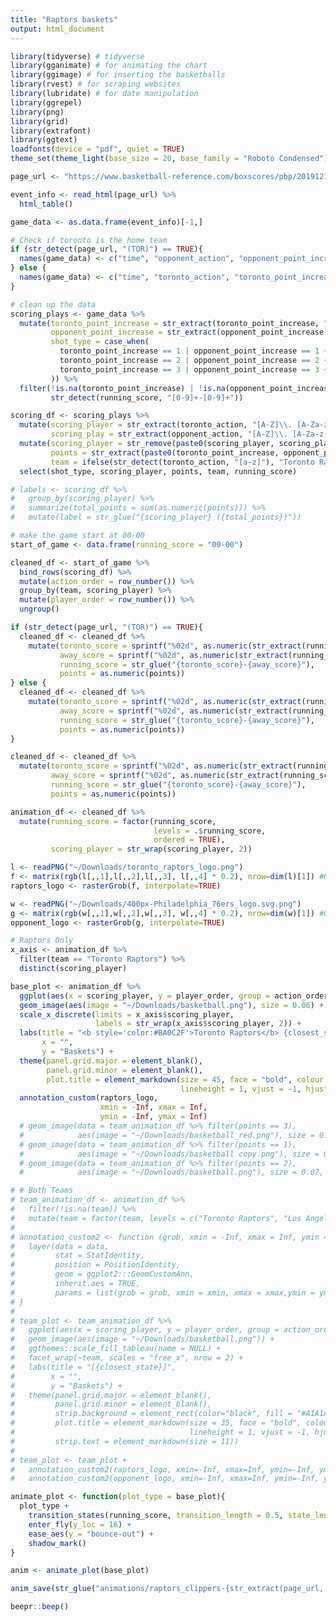 ```yaml
---
title: "Raptors baskets"
output: html_document
---
```


```r
library(tidyverse) # tidyverse
library(gganimate) # for animating the chart
library(ggimage) # for inserting the basketballs
library(rvest) # for scraping websites
library(lubridate) # for date manipulation
library(ggrepel) 
library(png) 
library(grid)
library(extrafont)
library(ggtext)
loadfonts(device = "pdf", quiet = TRUE)
theme_set(theme_light(base_size = 20, base_family = "Roboto Condensed"))
```

```r
page_url <- "https://www.basketball-reference.com/boxscores/pbp/201912110TOR.html"

event_info <- read_html(page_url) %>%
  html_table()
```

```r
game_data <- as.data.frame(event_info)[-1,]

# Check if toronto is the home team
if (str_detect(page_url, "(TOR)") == TRUE){
  names(game_data) <- c("time", "opponent_action", "opponent_point_increase", "running_score", "toronto_point_increase", "toronto_action")
} else {
  names(game_data) <- c("time", "toronto_action", "toronto_point_increase", "running_score", "opponent_point_increase", "opponent_action")
}

# clean up the data
scoring_plays <- game_data %>%
  mutate(toronto_point_increase = str_extract(toronto_point_increase, "[0-9]"),
         opponent_point_increase = str_extract(opponent_point_increase, "[0-9]"),
         shot_type = case_when(
           toronto_point_increase == 1 | opponent_point_increase == 1 ~ "free-throw",
           toronto_point_increase == 2 | opponent_point_increase == 2 ~ "2-pointer",
           toronto_point_increase == 3 | opponent_point_increase == 3 ~ "3-pointer"
         )) %>%
  filter(!is.na(toronto_point_increase) | !is.na(opponent_point_increase),
         str_detect(running_score, "[0-9]+-[0-9]+"))

scoring_df <- scoring_plays %>%
  mutate(scoring_player = str_extract(toronto_action, "[A-Z]\\. [A-Za-z-]+"),
         scoring_play = str_extract(opponent_action, "[A-Z]\\. [A-Za-z-]+")) %>%
  mutate(scoring_player = str_remove(paste0(scoring_player, scoring_play), "(NA)"),
         points = str_extract(paste0(toronto_point_increase, opponent_point_increase), "[0-9]"),
         team = ifelse(str_detect(toronto_action, "[a-z]"), "Toronto Raptors", "Los Angeles Clippers")) %>%
  select(shot_type, scoring_player, points, team, running_score) 
```

```r
# labels <- scoring_df %>%
#   group_by(scoring_player) %>%
#   summarize(total_points = sum(as.numeric(points))) %>%
#   mutate(label = str_glue("{scoring_player} ({total_points})"))

# make the game start at 00-00
start_of_game <- data.frame(running_score = "00-00") 

cleaned_df <- start_of_game %>%
  bind_rows(scoring_df) %>%
  mutate(action_order = row_number()) %>%
  group_by(team, scoring_player) %>%
  mutate(player_order = row_number()) %>%
  ungroup() 

if (str_detect(page_url, "(TOR)") == TRUE){
  cleaned_df <- cleaned_df %>%  
    mutate(toronto_score = sprintf("%02d", as.numeric(str_extract(running_score, "[0-9]+$") )),
           away_score = sprintf("%02d", as.numeric(str_extract(running_score, "^[0-9]+") )),
           running_score = str_glue("{toronto_score}-{away_score}"),
           points = as.numeric(points))
} else {
  cleaned_df <- cleaned_df %>%  
    mutate(toronto_score = sprintf("%02d", as.numeric(str_extract(running_score, "^[0-9]+") )),
           away_score = sprintf("%02d", as.numeric(str_extract(running_score, "[0-9]+$") )),
           running_score = str_glue("{toronto_score}-{away_score}"),
           points = as.numeric(points))
}

cleaned_df <- cleaned_df %>%  
  mutate(toronto_score = sprintf("%02d", as.numeric(str_extract(running_score, "^[0-9]+") )),
         away_score = sprintf("%02d", as.numeric(str_extract(running_score, "[0-9]+$") )),
         running_score = str_glue("{toronto_score}-{away_score}"),
         points = as.numeric(points))

animation_df <- cleaned_df %>%
  mutate(running_score = factor(running_score, 
                                levels = .$running_score,
                                ordered = TRUE),
         scoring_player = str_wrap(scoring_player, 2))
```

```r
l <- readPNG("~/Downloads/toronto_raptors_logo.png")
f <- matrix(rgb(l[,,1],l[,,2],l[,,3], l[,,4] * 0.2), nrow=dim(l)[1]) #0.2 is alpha
raptors_logo <- rasterGrob(f, interpolate=TRUE)

w <- readPNG("~/Downloads/400px-Philadelphia_76ers_logo.svg.png")
g <- matrix(rgb(w[,,1],w[,,2],w[,,3], w[,,4] * 0.2), nrow=dim(w)[1]) #0.2 is alpha
opponent_logo <- rasterGrob(g, interpolate=TRUE)
```

```r
# Raptors Only
x_axis <- animation_df %>% 
  filter(team == "Toronto Raptors") %>% 
  distinct(scoring_player)

base_plot <- animation_df %>%
  ggplot(aes(x = scoring_player, y = player_order, group = action_order)) +
  geom_image(aes(image = "~/Downloads/basketball.png"), size = 0.06) +
  scale_x_discrete(limits = x_axis$scoring_player, 
                   labels = str_wrap(x_axis$scoring_player, 2)) +
  labs(title = "<b style='color:#BA0C2F'>Toronto Raptors</b> {closest_state} <b style='color:#98002E'>Los Angeles Clippers</b>",
       x = "",
       y = "Baskets") +
  theme(panel.grid.major = element_blank(),
        panel.grid.minor = element_blank(),
        plot.title = element_markdown(size = 45, face = "bold", colour = "#000000",
                                      lineheight = 1, vjust = -1, hjust = 0.56)) +
  annotation_custom(raptors_logo, 
                    xmin = -Inf, xmax = Inf, 
                    ymin = -Inf, ymax = Inf) 
  # geom_image(data = team_animation_df %>% filter(points == 3), 
  #            aes(image = "~/Downloads/basketball_red.png"), size = 0.075, asp = 0.5) +
  # geom_image(data = team_animation_df %>% filter(points == 1), 
  #            aes(image = "~/Downloads/basketball copy.png"), size = 0.06, asp = 0.5, ) +
  # geom_image(data = team_animation_df %>% filter(points == 2), 
  #            aes(image = "~/Downloads/basketball.png"), size = 0.07, asp = 0.5) 
```

```r
# # Both Teams
# team_animation_df <- animation_df %>%
#   filter(!is.na(team)) %>%
#   mutate(team = factor(team, levels = c("Toronto Raptors", "Los Angeles Clippers")))
# 
# annotation_custom2 <- function (grob, xmin = -Inf, xmax = Inf, ymin = -Inf, ymax = Inf, data){ 
#   layer(data = data, 
#         stat = StatIdentity, 
#         position = PositionIdentity, 
#         geom = ggplot2:::GeomCustomAnn, 
#         inherit.aes = TRUE, 
#         params = list(grob = grob, xmin = xmin, xmax = xmax,ymin = ymin, ymax = ymax))
# }
# 
# team_plot <- team_animation_df %>%
#   ggplot(aes(x = scoring_player, y = player_order, group = action_order)) +
#   geom_image(aes(image = "~/Downloads/basketball.png")) +
#   ggthemes::scale_fill_tableau(name = NULL) +
#   facet_wrap(~team, scales = "free_x", nrow = 2) +
#   labs(title = "[{closest_state}]",
#        x = "",
#        y = "Baskets") +
#   theme(panel.grid.major = element_blank(),
#         panel.grid.minor = element_blank(),
#         strip.background = element_rect(color="black", fill = "#A1A1A4", size = 1.5, linetype = "solid"),
#         plot.title = element_markdown(size = 35, face = "bold", colour = "#000000",
#                                       lineheight = 1, vjust = -1, hjust = 0.5),
#         strip.text = element_markdown(size = 11))
# 
# team_plot <- team_plot + 
#   annotation_custom2(raptors_logo, xmin=-Inf, xmax=Inf, ymin=-Inf, ymax=Inf, data = team_animation_df[1,]) + 
#   annotation_custom2(opponent_logo, xmin=-Inf, xmax=Inf, ymin=-Inf, ymax=Inf, data = team_animation_df[2,]) 
```

```r
animate_plot <- function(plot_type = base_plot){
  plot_type +
    transition_states(running_score, transition_length = 0.5, state_length = 0.1, wrap = FALSE) +
    enter_fly(y_loc = 16) +
    ease_aes(y = "bounce-out") + 
    shadow_mark()
}

anim <- animate_plot(base_plot)
```

```r
anim_save(str_glue("animations/raptors_clippers-{str_extract(page_url, '[0-9]+')}.gif"), anim, fps = 25, duration = nrow(animation_df)/3.5, type = "cairo-png", width = 1024, height = 512, renderer = gifski_renderer(loop = FALSE))

beepr::beep()
```

